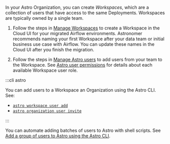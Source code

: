 In your Astro Organization, you can create _Workspaces_, which are a collection of users that have access to the same Deployments. Workspaces are typically owned by a single team. 

1. Follow the steps in [Manage Workspaces](manage-workspaces.md) to create a Workspace in the Cloud UI for your migrated Airflow environments. Astronomer recommends naming your first Workspace after your data team or initial business use case with Airflow. You can update these names in the Cloud UI after you finish the migration.

2. Follow the steps in [Manage Astro users](manage-workspace-users.md#add-a-user-to-a-workspace) to add users from your team to the Workspace. See [Astro user permissions](user-permissions.md#workspace-roles) for details about each available Workspace user role.

:::cli astro

You can add users to a Workspace an Organization using the Astro CLI. See:

- [`astro workspace user add`](cli/astro-workspace-user-add.md) 
- [`astro organization user invite`](cli/astro-organization-user-invite.md)

:::

You can automate adding batches of users to Astro with shell scripts. See [Add a group of users to Astro using the Astro CLI](manage-workspace-users.md#add-a-group-of-users-to-a-workspace-using-the-astro-cli).
